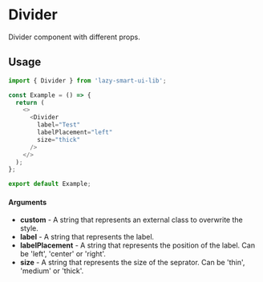 # Divider

Divider component with different props.

## Usage

```ts
import { Divider } from 'lazy-smart-ui-lib';

const Example = () => {
  return (
    <>
      <Divider
        label="Test"
        labelPlacement="left"
        size="thick"
      />
    </>
  );
};

export default Example;
```

#### Arguments

- **custom** - A string that represents an external class to overwrite the style.
- **label** - A string that represents the label.
- **labelPlacement** - A string that represents the position of the label. Can be 'left', 'center' or 'right'.
- **size** -  A string that represents the size of the seprator. Can be 'thin', 'medium' or 'thick'.
